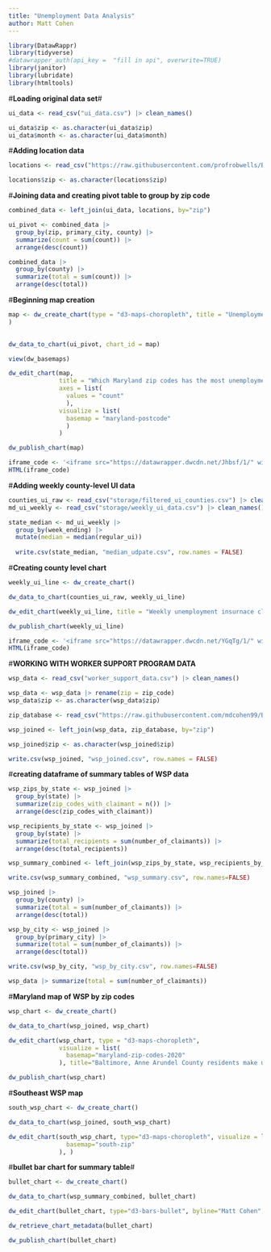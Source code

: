 ```yaml
---
title: "Unemployment Data Analysis"
author: Matt Cohen
---
```


```r
library(DatawRappr)
library(tidyverse)
#datawrapper_auth(api_key =  "fill in api", overwrite=TRUE)
library(janitor)
library(lubridate)
library(htmltools)

```

#**Loading original data set**#

```r
ui_data <- read_csv("ui_data.csv") |> clean_names() 
```

```r
ui_data$zip <- as.character(ui_data$zip)
ui_data$month <- as.character(ui_data$month)
```


#**Adding location data**

```r
locations <- read_csv("https://raw.githubusercontent.com/profrobwells/Baltimore/refs/heads/main/fall_2024_indep_study/data/county_zip.csv") |> clean_names() 
```

```r
locations$zip <- as.character(locations$zip)
```

#**Joining data and creating pivot table to group by zip code**

```r
combined_data <- left_join(ui_data, locations, by="zip")
```

```r
ui_pivot <- combined_data |>
  group_by(zip, primary_city, county) |>
  summarize(count = sum(count)) |>
  arrange(desc(count)) 
```

```r
combined_data |>
  group_by(county) |>
  summarize(total = sum(count)) |>
  arrange(desc(total))
```


#**Beginning map creation**

```r
map <- dw_create_chart(type = "d3-maps-choropleth", title = "Unemployment stats"
)
 
```

```r
dw_data_to_chart(ui_pivot, chart_id = map)
```

```r
view(dw_basemaps)
```

```r
dw_edit_chart(map, 
              title = "Which Maryland zip codes has the most unemployment filings over the last year?", intro = "From April 2024 through February 2025, zip code 21222 — the main zip code for Dundalk, located just outside the Baltimore city line and at the foot of the Key Bridge — had the third most highest unemployment insurance claims of any zip code in the state.", byline = "Matt Cohen", source_name = "Maryland Dept. of Labor",
              axes = list(
                values = "count"
                ), 
              visualize = list(
                basemap = "maryland-postcode"
                )
              )
```

```r
dw_publish_chart(map)
```

```r
iframe_code <- '<iframe src="https://datawrapper.dwcdn.net/Jhbsf/1/" width="100%" height="400" style="border: none;"></iframe>'
HTML(iframe_code)
```

#**Adding weekly county-level UI data**

```r
counties_ui_raw <- read_csv("storage/filtered_ui_counties.csv") |> clean_names()
md_ui_weekly <- read_csv("storage/weekly_ui_data.csv") |> clean_names()
```

```r
state_median <- md_ui_weekly |>
  group_by(week_ending) |>
  mutate(median = median(regular_ui)) 
  
  write.csv(state_median, "median_udpate.csv", row.names = FALSE)
```



#**Creating county level chart**

```r
weekly_ui_line <- dw_create_chart()
```

```r
dw_data_to_chart(counties_ui_raw, weekly_ui_line)
```

```r
dw_edit_chart(weekly_ui_line, title = "Weekly unemployment insurnace claims spiked in surrounding counties after Key Bridge collapse", intro = "The week ending March 30 had the most amounts of unemployment insurance claims of any week in 2024 in Maryland. The Key Bridge collapsed on March 26", byline = "Matt Cohen", source_name = "Maryland Dept. of Labor")


```

```r
dw_publish_chart(weekly_ui_line)
```
```r
iframe_code <- '<iframe src="https://datawrapper.dwcdn.net/YGqTg/1/" width="100%" height="400" style="border: none;"></iframe>'
HTML(iframe_code)
```

#**WORKING WITH WORKER SUPPORT PROGRAM DATA**

```r
wsp_data <- read_csv("worker_support_data.csv") |> clean_names() 
```
```r
wsp_data <- wsp_data |> rename(zip = zip_code)
wsp_data$zip <- as.character(wsp_data$zip)
```

```r
zip_database <- read_csv("https://raw.githubusercontent.com/mdcohen99/BaltimoreClassData/refs/heads/main/UI%20Data/zip_code_database.csv")
```


```r
wsp_joined <- left_join(wsp_data, zip_database, by="zip")

wsp_joined$zip <- as.character(wsp_joined$zip)
```

```r
write.csv(wsp_joined, "wsp_joined.csv", row.names = FALSE)
```

#**creating dataframe of summary tables of WSP data**

```r
wsp_zips_by_state <- wsp_joined |>
  group_by(state) |>
  summarize(zip_codes_with_claimant = n()) |>
  arrange(desc(zip_codes_with_claimant))
```

```r
wsp_recipients_by_state <- wsp_joined |>
  group_by(state) |>
  summarize(total_recipients = sum(number_of_claimants)) |>
  arrange(desc(total_recipients))
```

```r
wsp_summary_combined <- left_join(wsp_zips_by_state, wsp_recipients_by_state, by="state")
```

```r
write.csv(wsp_summary_combined, "wsp_summary.csv", row.names=FALSE)
```

```r
wsp_joined |>
  group_by(county) |>
  summarize(total = sum(number_of_claimants)) |>
  arrange(desc(total))

wsp_by_city <- wsp_joined |>
  group_by(primary_city) |>
  summarize(total = sum(number_of_claimants)) |>
  arrange(desc(total))

write.csv(wsp_by_city, "wsp_by_city.csv", row.names=FALSE)


```
```r
wsp_data |> summarize(total = sum(number_of_claimants))
```

#**Maryland map of WSP by zip codes**
```r
wsp_chart <- dw_create_chart()
```

```r
dw_data_to_chart(wsp_joined, wsp_chart)
```

```r
dw_edit_chart(wsp_chart, type = "d3-maps-choropleth",
              visualize = list(
                basemap="maryland-zip-codes-2020"
              ), title="Baltimore, Anne Arundel County residents make up majority of Worker Support Program claims", intro="Maryland created the Worker Support Program in the wake of the Key Bridge collapse. The program provided temporary relief to Port of Baltimore workers. The 3,363 approved applicants received weekly $430 payments. Workers from 11 states received money from the program. Maryland made up the overwhelming majority with 3,259 workers. Pennsylvannia (63), Delaware (15) and Virginia (14) each had more than 10. At least one worker in further away states like Washington, Florida, Minnestota and Georgia received money, too.", source_name="Maryland Dept. of Labor", byline="Matt Cohen", "custom-font"="Google Fonts:Source Serif 4")
```

```r
dw_publish_chart(wsp_chart)
```

#**Southeast WSP map**

```r
south_wsp_chart <- dw_create_chart()
```

```r
dw_data_to_chart(wsp_joined, south_wsp_chart)
```

```r
dw_edit_chart(south_wsp_chart, type="d3-maps-choropleth", visualize = list(
                basemap="south-zip"
              ), )
```

#**bullet bar chart for summary table**#

```r
bullet_chart <- dw_create_chart()
```

```r
dw_data_to_chart(wsp_summary_combined, bullet_chart)
```

```r
dw_edit_chart(bullet_chart, type="d3-bars-bullet", byline="Matt Cohen", source_name = "Maryland Department of Labor", title="WSP claims by state, zip codes per state")
```

```r
dw_retrieve_chart_metadata(bullet_chart)
```

```r
dw_publish_chart(bullet_chart)
```

